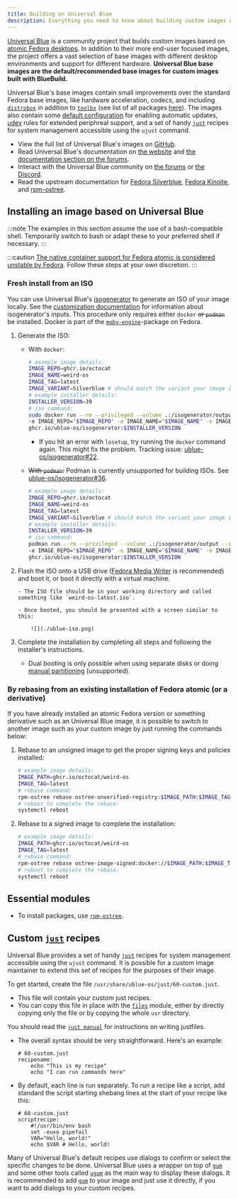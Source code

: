 ```yaml
---
title: Building on Universal Blue
description: Everything you need to know about building custom images on Universal Blue
---
```


[Universal Blue](https://universal-blue.org/) is a community project that builds custom images based on [atomic Fedora desktops](https://fedoraproject.org/atomic-desktops/). In addition to their more end-user focused images, the project offers a vast selection of base images with different desktop environments and support for different hardware. **Universal Blue base images are the default/recommended base images for custom images built with BlueBuild.**

Universal Blue's base images contain small improvements over the standard Fedora base images, like hardware acceleration, codecs, and including [`distrobox`](https://distrobox.it/) in addition to [`toolbx`](https://containertoolbx.org/) (see list of all packages [here](https://github.com/ublue-os/main/blob/main/packages.json)). The images also contain some [default configuration](https://github.com/ublue-os/config) for enabling automatic updates, [udev](https://en.wikipedia.org/wiki/Udev) rules for extended periphreal support, and a set of handy [`just`](https://just.systems/) recipes for system management accessible using the `ujust` command.

-   View the full list of Universal Blue's images on [GitHub](https://github.com/orgs/ublue-os/packages).
-   Read Universal Blue's documentation on [the website](https://universal-blue.org/introduction/) and [the documentation section on the forums](https://universal-blue.discourse.group/docs).
-   Interact with the Universal Blue community on [the forums](https://universal-blue.discourse.group/) or [the Discord](https://discord.gg/WEu6BdFEtp).
-   Read the upstream documentation for [Fedora Silverblue](https://docs.fedoraproject.org/en-US/fedora-silverblue/), [Fedora Kinoite](https://docs.fedoraproject.org/en-US/fedora-kinoite/), and [rpm-ostree](https://coreos.github.io/rpm-ostree/).

## Installing an image based on Universal Blue

:::note
The examples in this section assume the use of a bash-compatible shell. Temporarily switch to bash or adapt these to your preferred shell if necessary.
:::

:::caution
[The native container support for Fedora atomic is considered unstable by Fedora](https://www.fedoraproject.org/wiki/Changes/OstreeNativeContainerStable). Follow these steps at your own discretion.
:::

### Fresh install from an ISO

You can use Universal Blue's [isogenerator](https://github.com/ublue-os/isogenerator) to generate an ISO of your image locally. See the [customization documentation](https://github.com/ublue-os/isogenerator?tab=readme-ov-file#customizing) for information about isogenerator's inputs. This procedure only requires either `docker` ~~or `podman`~~ be installed. Docker is part of the [`moby-engine`](https://packages.fedoraproject.org/pkgs/moby-engine/moby-engine/)-package on Fedora.

1.  Generate the ISO:

    -   With `docker`:

        ```bash
        # example image details:
        IMAGE_REPO=ghcr.io/octocat
        IMAGE_NAME=weird-os
        IMAGE_TAG=latest
        IMAGE_VARIANT=Silverblue # should match the variant your image is based on
        # example installer details:
        INSTALLER_VERSION=39
        # iso command:
        sudo docker run --rm --privileged --volume .:/isogenerator/output \
        -e IMAGE_REPO="$IMAGE_REPO" -e IMAGE_NAME="$IMAGE_NAME" -e IMAGE_TAG="$IMAGE_TAG" -e VARIANT="$IMAGE_VARIANT" \
        ghcr.io/ublue-os/isogenerator:$INSTALLER_VERSION
        ```

        -   If you hit an error with `losetup`, try running the `docker` command again. This might fix the problem. Tracking issue: [ublue-os/isogenerator#22](https://github.com/ublue-os/isogenerator/issues/22).

    -   ~~With `podman`:~~ Podman is currently unsupported for building ISOs. See [ublue-os/isogenerator#36](https://github.com/ublue-os/isogenerator/issues/36).

        ```bash
        # example image details:
        IMAGE_REPO=ghcr.io/octocat
        IMAGE_NAME=weird-os
        IMAGE_TAG=latest
        IMAGE_VARIANT=Silverblue # should match the variant your image is based on
        # example installer details:
        INSTALLER_VERSION=39
        # iso command:
        podman run --rm --privileged --volume .:/isogenerator/output --security-opt label=disable --pull=newer \
        -e IMAGE_REPO="$IMAGE_REPO" -e IMAGE_NAME="$IMAGE_NAME" -e IMAGE_TAG="$IMAGE_TAG" -e VARIANT="$IMAGE_VARIANT" \
        ghcr.io/ublue-os/isogenerator:$INSTALLER_VERSION
        ```

2.  Flash the ISO onto a USB drive ([Fedora Media Writer](https://www.fedoraproject.org/en/workstation/download) is recommended) and boot it, or boot it directly with a virtual machine.

        - The ISO file should be in your working directory and called something like `weird-os-latest.iso`.

        - Once booted, you should be presented with a screen similar to this:

            ![](./ublue-iso.png)

3.  Complete the installation by completing all steps and following the installer's instructions.

    -   Dual booting is only possible when using separate disks or doing [manual partitioning](https://docs.fedoraproject.org/en-US/fedora-silverblue/installation/#manual-partition) (unsupported).

### By rebasing from an existing installation of Fedora atomic (or a derivative)

If you have already installed an atomic Fedora version or something derivative such as an Universal Blue image, it is possible to switch to another image such as your custom image by just running the commands below:

1. Rebase to an unsigned image to get the proper signing keys and policies installed:

    ```bash
    # example image details:
    IMAGE_PATH=ghcr.io/octocat/weird-os
    IMAGE_TAG=latest
    # rebase command:
    rpm-ostree rebase ostree-unverified-registry:$IMAGE_PATH:$IMAGE_TAG
    # reboot to complete the rebase:
    systemctl reboot
    ```

2. Rebase to a signed image to complete the installation:

    ```bash
    # example image details:
    IMAGE_PATH=ghcr.io/octocat/weird-os
    IMAGE_TAG=latest
    # rebase command:
    rpm-ostree rebase ostree-image-signed:docker://$IMAGE_PATH:$IMAGE_TAG
    # reboot to complete the rebase:
    systemctl reboot
    ```

## Essential modules

-   To install packages, use [`rpm-ostree`](/reference/modules/rpm-ostree/).

## Custom [`just`](https://just.systems/) recipes

Universal Blue provides a set of handy [`just`](https://just.systems/) recipes for system management accessible using the `ujust` command. It is possible for a custom image maintainer to extend this set of recipes for the purposes of their image.

To get started, create the file `/usr/share/ublue-os/just/60-custom.just`.

-   This file will contain your custom just recipes.
-   You can copy this file in place with the [`files`](/reference/modules/files/) module, either by directly copying only the file or by copying the whole `usr` directory.

You should read the [`just manual`](https://just.systems/man/en/chapter_20.html) for instructions on writing justfiles.

-   The overall syntax should be very straightforward. Here's an example:

    ```justfile
    # 60-custom.just
    recipename:
        echo "This is my recipe"
        echo "I can run commands here"
    ```

-   By default, each line is run separately. To run a recipe like a script, add standard the script starting shebang lines at the start of your recipe like this:
    ```justfile
    # 60-custom.just
    scriptrecipe:
        #!/usr/bin/env bash
        set -euxo pipefail
        VAR="Hello, world!"
        echo $VAR # Hello, world!
    ```

Many of Universal Blue's default recipes use dialogs to confirm or select the specific changes to be done. Universal Blue uses a wrapper on top of [`gum`](https://github.com/charmbracelet/gum) and some other tools called [`ugum`](https://github.com/ublue-os/config/blob/main/build/ublue-os-just/ugum) as the main way to display these dialogs. It is recommended to add [`gum`](https://github.com/charmbracelet/gum) to your image and just use it directly, if you want to add dialogs to your custom recipes.
